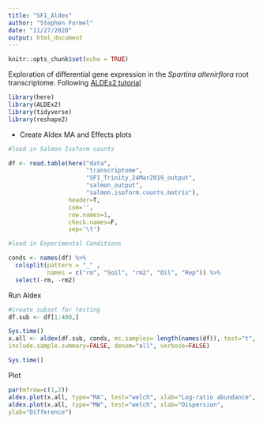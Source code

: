 ```yaml
---
title: "SF1_Aldex"
author: "Stephen Formel"
date: "11/27/2020"
output: html_document
---
```


```r
knitr::opts_chunk$set(echo = TRUE)
```

Exploration of differential gene expression in the *Spartina altenirflora* root transcriptome.  Following [ALDEx2 tutorial](https://www.bioconductor.org/packages/release/bioc/vignettes/ALDEx2/inst/doc/ALDEx2_vignette.pdf)

```r
library(here)
library(ALDEx2)
library(tidyverse)
library(reshape2)
```

- Create Aldex MA and Effects plots

```r

#load in Salmon Isoform counts

df <- read.table(here("data",
                      "transcriptome",
                      "SF1_Trinity_24Mar2019_output",
                      "salmon_output",
                      "salmon.isoform.counts.matrix"),
                 header=T, 
                 com='',
                 row.names=1,
                 check.names=F,
                 sep='\t')

#load in Experimental Conditions

conds <- names(df) %>% 
  colsplit(pattern = "_" ,
           names = c("rm", "Soil", "rm2", "Oil", "Rep")) %>% 
  select(-rm, -rm2)

```

Run Aldex

```r

#create subset for testing
df.sub <- df[1:400,]

Sys.time()
x.all <- aldex(df.sub, conds, mc.samples= length(names(df)), test="t", effect=TRUE,
include.sample.summary=FALSE, denom="all", verbose=FALSE)

Sys.time()
```

Plot

```r

par(mfrow=c(1,2))
aldex.plot(x.all, type="MA", test="welch", xlab="Log-ratio abundance", ylab="Difference")
aldex.plot(x.all, type="MW", test="welch", xlab="Dispersion",
ylab="Difference")

```

